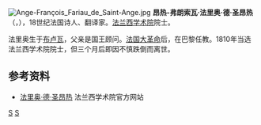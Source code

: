 [[Image:Ange-François_Fariau_de_Saint-Ange.jpg|thumb]]
'''昂热-弗朗索瓦·法里奥·德·圣昂热'''（{{lang-fr|Ange-François Fariau de Saint-Ange}}，{{bd|1747年|10月13日|1810年|12月8日|S}}），18世纪法国诗人、翻译家。[[法兰西学术院|法兰西学术院]]院士。

法里奥生于[[布卢瓦|布卢瓦]]，父亲是国王顾问。[[法国大革命|法国大革命]]后，在巴黎任教。1810年当选法兰西学术院院士，但三个月后即因不慎跌倒而离世。

== 参考资料 ==
* [https://web.archive.org/web/20120509221313/http://www.academie-francaise.fr/immortels/base/academiciens/fiche.asp?param=316 法里奥·德·圣昂热] 法兰西学术院官方网站


{{Authority control}}
[[Category:法兰西学院院士|S]]
[[Category:法国诗人|S]]